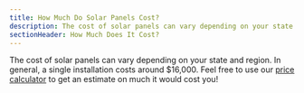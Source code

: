 ```yaml
---
title: How Much Do Solar Panels Cost?
description: The cost of solar panels can vary depending on your state and region
sectionHeader: How Much Does It Cost?
---
```


The cost of solar panels can vary depending on your state and region.
In general, a single installation costs around $16,000.
Feel free to use our [price calculator](/calculator/) to get an estimate on much it would cost you!
